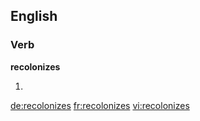 ==English==

===Verb===
'''recolonizes'''

# {{third-person singular of|[[recolonize]]}}

[[de:recolonizes]]
[[fr:recolonizes]]
[[vi:recolonizes]]